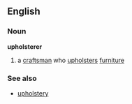 ==English==
===Noun===
'''upholsterer'''
# a [[craftsman]] who [[upholster]]s [[furniture]]
===See also===
*[[upholstery]]